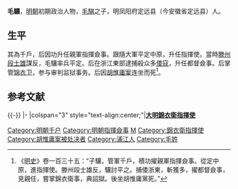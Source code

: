 '''毛驤'''，[[明朝|明朝]]初期政治人物，[[毛騏|毛騏]]之子，明凤阳府定远县（今安徽省定远县）人。

==生平==
其為千戶，后因功升任親軍指揮僉事。跟隨大軍平定中原，升任指揮使。當時[[滕州|滕州]][[段士雄|段士雄]]謀反，毛驤率兵平定。后在浙江東部逮捕殺众多[[倭寇|倭寇]]，升任都督僉事。后掌管[[锦衣卫|锦衣卫]]，参与审判监狱事务。后因[[胡惟庸案|胡惟庸案]]连坐而死<ref>《[[明史|明史]]》卷一百三十五：“子驤，管軍千戶，積功擢親軍指揮僉事。從定中原，進指揮使。滕州段士雄反，驤討平之。捕倭浙東，斬獲多，擢都督僉事，見親任，嘗掌錦衣衛事，典詔獄。後坐胡惟庸黨死。”</ref>。

==参考文献==
{{wikisource|明史/卷135}}
{{reflist}}
{{-}}
{{start box}}
{{s-off}}
|-
|colspan="3" style="text-align:center;"|'''[[明朝|大明]][[锦衣卫|錦衣衛指揮使]]'''
{{s-new|[[無|無]]}}
{{s-title|毛驤}}
{{s-after|[[蔣瓛|蔣瓛]]}}
{{end box}}

{{明朝官员小作品}}
[[Category:明朝千户|Category:明朝千户]]
[[Category:明朝指揮僉事|Category:明朝指揮僉事]]
[[Category:明朝都督僉事|M]]
[[Category:錦衣衛指揮使|Category:錦衣衛指揮使]]
[[Category:胡惟庸案被处决者|Category:胡惟庸案被处决者]]
[[Category:浦江人|Category:浦江人]]
[[Category:毛姓|Category:毛姓]]